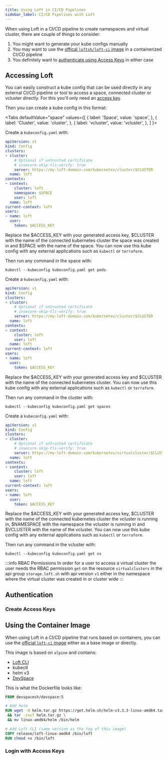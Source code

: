 ```yaml
---
title: Using Loft in CI/CD Pipelines
sidebar_label: CI/CD Pipelines with Loft
---
```



When using Loft in a CI/CD pipeline to create namespaces and virtual cluster, there are couple of things to consider:
1. You might want to generate your kube configs manually
2. You may want to use the [offical `loftsh/loft-ci` image](#container-image) in a containerized CI/CD pipeline
3. You definitely want to [authenticate using Access Keys](#authentication) in either case

## Accessing Loft

You can easily construct a kube config that can be used directly in any external CI/CD pipeline or tool to access a space, connected cluster or vcluster directly. For this you'll only need an [access key](#authentication).

Then you can create a kube config in this format:

<Tabs
    defaultValue="space"
    values={[
        { label: 'Space', value: 'space', },
        { label: 'Cluster', value: 'cluster', },
        { label: 'vcluster', value: 'vcluster', },
    ]
    }>
<TabItem value="space">

Create a `kubeconfig.yaml` with:
```yaml
apiVersion: v1
kind: Config
clusters:
- cluster:    
    # Optional if untrusted certificate
    # insecure-skip-tls-verify: true
    server: https://my-loft-domain.com/kubernetes/cluster/$CLUSTER
  name: loft
contexts:
- context:
    cluster: loft
    namespace: $SPACE
    user: loft
  name: loft
current-context: loft
users:
- name: loft
  user:
    token: $ACCESS_KEY
```

Replace the $ACCESS_KEY with your generated access key, $CLUSTER with the name of the connected kubernetes cluster the space was created in and $SPACE with the name of the space. You can now use this kube config with any external applications such as `kubectl` or `terraform`.

Then run any command in the space with:
```
kubectl --kubeconfig kubeconfig.yaml get pods
```
    
</TabItem>
<TabItem value="cluster">

Create a `kubeconfig.yaml` with:
```yaml
apiVersion: v1
kind: Config
clusters:
- cluster:    
    # Optional if untrusted certificate
    # insecure-skip-tls-verify: true
    server: https://my-loft-domain.com/kubernetes/cluster/$CLUSTER
  name: loft
contexts:
- context:
    cluster: loft
    user: loft
  name: loft
current-context: loft
users:
- name: loft
  user:
    token: $ACCESS_KEY
```

Replace the $ACCESS_KEY with your generated access key and $CLUSTER with the name of the connected kubernetes cluster. You can now use this kube config with any external applications such as `kubectl` or `terraform`.

Then run any command in the cluster with:
```
kubectl --kubeconfig kubeconfig.yaml get spaces
```
    
</TabItem>
<TabItem value="vcluster">

Create a `kubeconfig.yaml` with:
```yaml
apiVersion: v1
kind: Config
clusters:
- cluster:    
    # Optional if untrusted certificate
    # insecure-skip-tls-verify: true
    server: https://my-loft-domain.com/kubernetes/virtualcluster/$CLUSTER/$NAMESPACE/$VCLUSTER
  name: loft
contexts:
- context:
    cluster: loft
    user: loft
  name: loft
current-context: loft
users:
- name: loft
  user:
    token: $ACCESS_KEY
```

Replace the $ACCESS_KEY with your generated access key, $CLUSTER with the name of the connected kubernetes cluster the vcluster is running in, $NAMESPACE with the namespace the vcluster is running in and $VCLUSTER with the name of the vcluster. You can now use this kube config with any external applications such as `kubectl` or `terraform`.

Then run any command in the vcluster with:
```
kubectl --kubeconfig kubeconfig.yaml get ns
```

:::info RBAC Permissions
In order for a user to access a virtual cluster the user needs the RBAC permission `get` on the resource `virtualclusters` in the api group `storage.loft.sh` with api version `v1` either in the namespace where the virtual cluster was created in or cluster wide
:::
    
</TabItem>
</Tabs>

## Authentication

### Create Access Keys

<CreateAccessKeysFragment/>

## Using the Container Image
When using Loft in a CI/CD pipeline that runs based on containers, you can use the [official `loft-ci` image](https://hub.docker.com/r/loftsh/loft-ci) either as a base image or directly.

This image is based on `alpine` and contains:
- [Loft CLI](https://github.com/loft-sh/loftctl)
- kubectl
- helm v3
- [DevSpace](https://devspace.sh/)

This is what the Dockerfile looks like:

```Dockerfile
FROM devspacesh/devspace:5

# Add helm
RUN wget -O helm.tar.gz https://get.helm.sh/helm-v3.3.3-linux-amd64.tar.gz \
 && tar -zxvf helm.tar.gz \
 && mv linux-amd64/helm /bin/helm

# Add Loft CLI (same version as the tag of this image)
COPY release/loft-linux-amd64 /bin/loft
RUN chmod +x /bin/loft
```

### Login with Access Keys

<LoginAccessKeysFragment/>